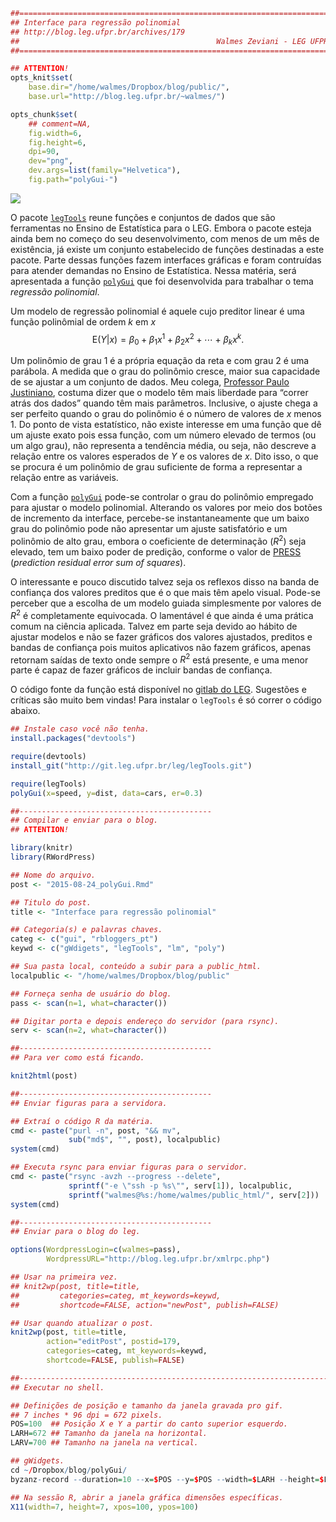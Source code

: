 ```r
##======================================================================
## Interface para regressão polinomial
## http://blog.leg.ufpr.br/archives/179
##                                            Walmes Zeviani - LEG UFPR
##======================================================================
```

```r
## ATTENTION!
opts_knit$set(
    base.dir="/home/walmes/Dropbox/blog/public/",
    base.url="http://blog.leg.ufpr.br/~walmes/")

opts_chunk$set(
    ## comment=NA,
    fig.width=6,
    fig.height=6,
    dpi=90,
    dev="png",
    dev.args=list(family="Helvetica"),
    fig.path="polyGui-")

```

![](http://blog.leg.ufpr.br/~walmes/polyGui.gif)

O pacote [`legTools`][] reune funções e conjuntos de dados que são
ferramentas no Ensino de Estatística para o LEG. Embora o pacote esteja
ainda bem no começo do seu desenvolvimento, com menos de um mês de
existência, já existe um conjunto estabelecido de funções destinadas a
este pacote. Parte dessas funções fazem interfaces gráficas e foram
contruídas para atender demandas no Ensino de Estatística. Nessa
matéria, será apresentada a função [`polyGui`][] que foi desenvolvida
para trabalhar o tema *regressão polinomial*.

Um modelo de regressão polinomial é aquele cujo preditor linear é uma
função polinômial de ordem $k$ em $x$ $$ \text{E}(Y|x) = \beta_0+\beta_1
x^1 +\beta_2 x^2 + \cdots + \beta_k x^k.$$

Um polinômio de grau 1 é a própria equação da reta e com grau 2 é uma
parábola. A medida que o grau do polinômio cresce, maior sua capacidade
de se ajustar a um conjunto de dados. Meu colega,
[Professor Paulo Justiniano][], costuma dizer que o modelo têm mais
liberdade para "correr atrás dos dados" quando têm mais
parâmetros. Inclusive, o ajuste chega a ser perfeito quando o grau do
polinômio é o número de valores de $x$ menos 1. Do ponto de vista
estatístico, não existe interesse em uma função que dê um ajuste exato
pois essa função, com um número elevado de termos (ou um algo grau), não
representa a tendência média, ou seja, não descreve a relação entre os
valores esperados de $Y$ e os valores de $x$. Dito isso, o que se
procura é um polinômio de grau suficiente de forma a representar a
relação entre as variáveis.

Com a função [`polyGui`][] pode-se controlar o grau do polinômio
empregado para ajustar o modelo polinomial. Alterando os valores por
meio dos botões de incremento da interface, percebe-se instantaneamente
que um baixo grau do polinômio pode não apresentar um ajuste
satisfatório e um polinômio de alto grau, embora o coeficiente de
determinação ($R^2$) seja elevado, tem um baixo poder de predição,
conforme o valor de [PRESS][] (*prediction residual error sum of
squares*).

O interessante e pouco discutido talvez seja os reflexos disso na banda
de confiança dos valores preditos que é o que mais têm apelo
visual. Pode-se perceber que a escolha de um modelo guiada simplesmente
por valores de $R^2$ é completamente equivocada. O lamentável é que
ainda é uma prática comum na ciência aplicada. Talvez em parte seja
devido ao hábito de ajustar modelos e não se fazer gráficos dos valores
ajustados, preditos e bandas de confiança pois muitos aplicativos não
fazem gráficos, apenas retornam saídas de texto onde sempre o $R^2$ está
presente, e uma menor parte é capaz de fazer gráficos de incluir bandas
de confiança.

O código fonte da função está disponível no [gitlab do LEG][]. Sugestões
e críticas são muito bem vindas! Para instalar o `legTools` é só correr
o código abaixo.

```r
## Instale caso você não tenha.
install.packages("devtools")

require(devtools)
install_git("http://git.leg.ufpr.br/leg/legTools.git")

require(legTools)
polyGui(x=speed, y=dist, data=cars, er=0.3)
```

[`legTools`]: http://git.leg.ufpr.br/leg/legTools
[`polyGui`]: http://git.leg.ufpr.br/leg/legTools/blob/master/R/polyGui.R
[Professor Paulo Justiniano]: http://www.leg.ufpr.br/~paulojus/
[gitlab do LEG]: http://git.leg.ufpr.br/leg/legTools/tree/master
[PRESS]: https://en.wikipedia.org/wiki/PRESS_statistic

<!-- --------------------------------------------------------------- -->

```r
##-------------------------------------------
## Compilar e enviar para o blog.
## ATTENTION!

library(knitr)
library(RWordPress)

## Nome do arquivo.
post <- "2015-08-24_polyGui.Rmd"

## Titulo do post.
title <- "Interface para regressão polinomial"

## Categoria(s) e palavras chaves.
categ <- c("gui", "rbloggers_pt")
keywd <- c("gWdigets", "legTools", "lm", "poly")

## Sua pasta local, conteúdo a subir para a public_html.
localpublic <- "/home/walmes/Dropbox/blog/public"

## Forneça senha de usuário do blog.
pass <- scan(n=1, what=character())

## Digitar porta e depois endereço do servidor (para rsync).
serv <- scan(n=2, what=character())

##-------------------------------------------
## Para ver como está ficando.

knit2html(post)

##-------------------------------------------
## Enviar figuras para a servidora.

## Extraí o código R da matéria.
cmd <- paste("purl -n", post, "&& mv",
             sub("md$", "", post), localpublic)
system(cmd)

## Executa rsync para enviar figuras para o servidor.
cmd <- paste("rsync -avzh --progress --delete",
             sprintf("-e \"ssh -p %s\"", serv[1]), localpublic,
             sprintf("walmes@%s:/home/walmes/public_html/", serv[2]))
system(cmd)

##-------------------------------------------
## Enviar para o blog do leg.

options(WordpressLogin=c(walmes=pass),
        WordpressURL="http://blog.leg.ufpr.br/xmlrpc.php")

## Usar na primeira vez.
## knit2wp(post, title=title,
##         categories=categ, mt_keywords=keywd,
##         shortcode=FALSE, action="newPost", publish=FALSE)

## Usar quando atualizar o post.
knit2wp(post, title=title,
        action="editPost", postid=179,
        categories=categ, mt_keywords=keywd,
        shortcode=FALSE, publish=FALSE)

```

```r
##----------------------------------------------------------------------
## Executar no shell.

## Definições de posição e tamanho da janela gravada pro gif.
## 7 inches * 96 dpi = 672 pixels.
POS=100  ## Posição X e Y a partir do canto superior esquerdo.
LARH=672 ## Tamanho da janela na horizontal.
LARV=700 ## Tamanho na janela na vertical.

## gWidgets.
cd ~/Dropbox/blog/polyGui/
byzanz-record --duration=10 --x=$POS --y=$POS --width=$LARH --height=$LARV polyGui.gif

## Na sessão R, abrir a janela gráfica dimensões específicas.
X11(width=7, height=7, xpos=100, ypos=100)

```
